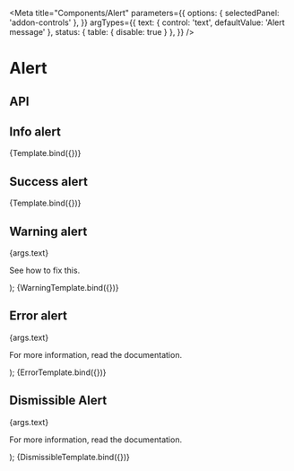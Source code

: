 

<Meta
  title="Components/Alert"
  parameters={{
    options: { selectedPanel: 'addon-controls' },
  }}
  argTypes={{
    text: { control: 'text', defaultValue: 'Alert message' },
    status: { table: { disable: true } },
  }}
/>

# Alert

<GuidelineLink path="alert" />


## API

<ArgsTable of={PharosAlert} />

## Info alert

<Canvas withToolbar>
  <Story
    name="Info"
    args={{
      text: 'There will be upcoming maintenance this week.',
      status: 'info',
    }}
  >
    {Template.bind({})}
  </Story>
</Canvas>

## Success alert

<Canvas withToolbar>
  <Story name="Success" args={{ text: 'Success!', status: 'success' }}>
    {Template.bind({})}
  </Story>
</Canvas>

## Warning alert

  <PharosAlert status="warning">
    <p>{args.text}</p>
    <p>
      See <PharosLink href="#">how to fix this</PharosLink>.
    </p>
  </PharosAlert>
);

<Canvas withToolbar>
  <Story name="Warning" args={{ text: 'Your profile is incomplete.' }}>
    {WarningTemplate.bind({})}
  </Story>
</Canvas>

## Error alert

  <PharosAlert status="error">
    <p>{args.text}</p>
    <p>
      For more information, <PharosLink href="#">read the documentation</PharosLink>.
    </p>
  </PharosAlert>
);

<Canvas withToolbar>
  <Story name="Error" args={{ text: "Your password didn't meet the minimum requirements." }}>
    {ErrorTemplate.bind({})}
  </Story>
</Canvas>

## Dismissible Alert

  <pharos-alert status="error" closable>
    <p className="alert-example__content">{args.text}</p>
    <p className="alert-example__content">
      For more information,
      <pharos-link href="#">read the documentation</pharos-link>.
    </p>
  </pharos-alert>
);

<Canvas withToolbar>
  <Story name="Dismissible" args={{ text: "Your password didn't meet the minimum requirements." }}>
    {DismissibleTemplate.bind({})}
  </Story>
</Canvas>
